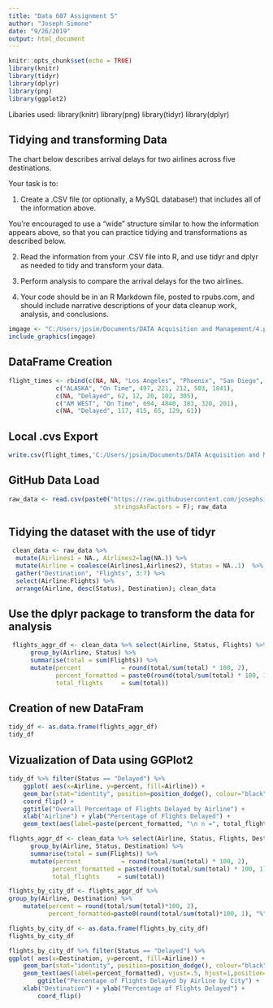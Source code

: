 ---
title: "Data 607 Assignment 5"
author: "Joseph Simone"
date: "9/26/2019"
output: html_document
---

```{r setup, include=FALSE}
knitr::opts_chunk$set(echo = TRUE)
library(knitr)
library(tidyr)
library(dplyr)
library(png)
library(ggplot2)
```

Libaries used:
library(knitr)
library(png)
library(tidyr)
library(dplyr)

## Tidying and transforming Data

The chart below describes arrival delays for two airlines across five destinations. 

Your task is to:

(1) Create a .CSV file (or optionally, a MySQL database!) that includes all of the information above.

You’re encouraged to use a “wide” structure similar to how the information appears above, so
that you can practice tidying and transformations as described below.

(2) Read the information from your .CSV file into R, and use tidyr and dplyr as needed to tidy
and transform your data.

(3) Perform analysis to compare the arrival delays for the two airlines.

(4) Your code should be in an R Markdown file, posted to rpubs.com, and should include narrative
descriptions of your data cleanup work, analysis, and conclusions.


```{r, include=TRUE }
imgage <- "C:/Users/jpsim/Documents/DATA Acquisition and Management/4.png"
include_graphics(imgage)
```

## DataFrame Creation

```{r}
flight_times <- rbind(c(NA, NA, "Los Angeles", "Phoenix", "San Diego", "San Francisco", "Seattle"),
             c("ALASKA", "On Time", 497, 221, 212, 503, 1841),
             c(NA, "Delayed", 62, 12, 20, 102, 305),
             c("AM WEST", "On Time", 694, 4840, 383, 320, 201),
             c(NA, "Delayed", 117, 415, 65, 129, 61))
```


## Local .cvs Export

```{r}
write.csv(flight_times,'C:/Users/jpsim/Documents/DATA Acquisition and Management/flight_times.csv', row.names = FALSE)
```

## GitHub Data Load
```{r}
raw_data <- read.csv(paste0("https://raw.githubusercontent.com/josephsimone/DATA607/master/flight_times.csv"), 
                             stringsAsFactors = F); raw_data
```

## Tidying the dataset with the use of tidyr

```{r}
 clean_data <- raw_data %>%
  mutate(Airlines1 = NA., Airlines2=lag(NA.)) %>% 
  mutate(Airline = coalesce(Airlines1,Airlines2), Status = NA..1)  %>%
  gather("Destination", "Flights", 3:7) %>% 
  select(Airline:Flights) %>% 
  arrange(Airline, desc(Status), Destination); clean_data
```

## Use the dplyr package to transform the data for analysis

```{r}
 flights_aggr_df <- clean_data %>% select(Airline, Status, Flights) %>% 
      group_by(Airline, Status) %>% 
      summarise(total = sum(Flights)) %>% 
      mutate(percent           = round(total/sum(total) * 100, 2),
             percent_formatted = paste0(round(total/sum(total) * 100, 1), "%"),
             total_flights     = sum(total)) 
```


## Creation of new DataFram
```{r}
tidy_df <- as.data.frame(flights_aggr_df)
tidy_df
```



## Vizualization of Data using GGPlot2

```{r}
tidy_df %>% filter(Status == "Delayed") %>%
    ggplot( aes(x=Airline, y=percent, fill=Airline)) +
    geom_bar(stat="identity", position=position_dodge(), colour="black", width = 0.5) +
    coord_flip() + 
    ggtitle("Overall Percentage of Flights Delayed by Airline") +
    xlab("Airline") + ylab("Percentage of Flights Delayed") +
    geom_text(aes(label=paste(percent_formatted, "\n n =", total_flights)), vjust=0.5, hjust=1.1,color="black")
```

```{r}
flights_aggr_df <- clean_data %>% select(Airline, Status, Flights, Destination) %>% 
      group_by(Airline, Status, Destination) %>% 
      summarise(total = sum(Flights)) %>% 
      mutate(percent           = round(total/sum(total) * 100, 2),
            percent_formatted = paste0(round(total/sum(total) * 100, 1), "%"),
            total_flights     = sum(total)) 
```



```{r}
flights_by_city_df <- flights_aggr_df %>%
group_by(Airline, Destination) %>% 
    mutate(percent = round(total/sum(total)*100, 2),
           percent_formatted=paste0(round(total/sum(total)*100, 1), "%")) 
```


```{r}
flights_by_city_df <- as.data.frame(flights_by_city_df)
flights_by_city_df
```


```{r}
flights_by_city_df %>% filter(Status == "Delayed") %>%
ggplot( aes(x=Destination, y=percent, fill=Airline)) +
    geom_bar(stat="identity", position=position_dodge(), colour="black") +
    geom_text(aes(label=percent_formatted), vjust=.5, hjust=1,position= position_dodge(width=0.9),  color="black") +
        ggtitle("Percentage of Flights Delayed by Airline by City") +
    xlab("Destination") + ylab("Percentage of Flights Delayed") +
        coord_flip() 
```

